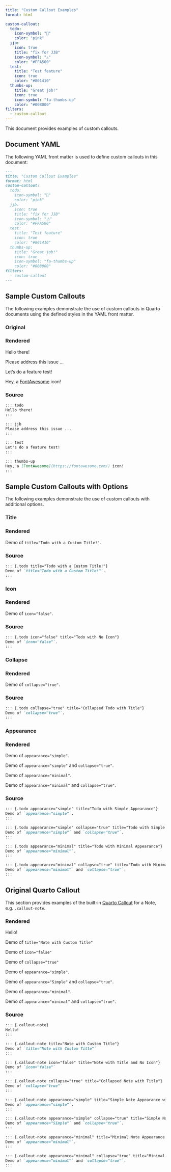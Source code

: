 ```yaml
---
title: "Custom Callout Examples"
format: html

custom-callout:    
  todo:
    icon-symbol: "📝"
    color: "pink"
  jjb:
    icon: true
    title: "fix for JJB"
    icon-symbol: "⚠️"
    color: "#FFA500"
  test:
    title: "Test feature"
    icon: true
    color: "#801410"
  thumbs-up:
    title: "Great job!"
    icon: true
    icon-symbol: "fa-thumbs-up"
    color: "#008000"
filters:
  - custom-callout
---
```


This document provides examples of custom callouts.

## Document YAML

The following YAML front matter is used to define custom callouts in this document:

````md
---
title: "Custom Callout Examples"
format: html
custom-callout:    
  todo:
    icon-symbol: "📝"
    color: "pink"
  jjb:
    icon: true
    title: "fix for JJB"
    icon-symbol: "⚠️"
    color: "#FFA500"
  test:
    title: "Test feature"
    icon: true
    color: "#801410"
  thumbs-up:
    title: "Great job!"
    icon: true
    icon-symbol: "fa-thumbs-up"
    color: "#008000"
filters:
  - custom-callout
---
````

## Sample Custom Callouts

The following examples demonstrate the use of custom callouts in Quarto documents using the defined styles in the YAML front matter.

### Original

:::{.panel-tabset}

### Rendered

::: todo
Hello there!
:::

::: jjb
Please address this issue ... 
:::

::: test
Let's do a feature test!
:::

::: thumbs-up
Hey, a [FontAwesome](https://fontawesome.com/) icon!
:::

### Source
````md
::: todo
Hello there!
:::

::: jjb
Please address this issue ... 
:::

::: test
Let's do a feature test!
:::

::: thumbs-up
Hey, a [FontAwesome](https://fontawesome.com/) icon!
:::
````
:::

## Sample Custom Callouts with Options

The following examples demonstrate the use of custom callouts with additional options.

### Title

:::{.panel-tabset}

### Rendered

::: {.todo title="Todo with a Custom Title!"}
Demo of `title="Todo with a Custom Title!"`.
:::

### Source

````md
::: {.todo title="Todo with a Custom Title!"}
Demo of `title="Todo with a Custom Title!"`.
:::
````
:::


### Icon

:::{.panel-tabset}

### Rendered

::: {.todo icon="false" title="Todo with No Icon"}
Demo of `icon="false"`.
:::

### Source

````md
::: {.todo icon="false" title="Todo with No Icon"}
Demo of `icon="false"`.
:::
````
:::

### Collapse


:::{.panel-tabset}

### Rendered
::: {.todo collapse="true" title="Collapsed Todo with Title"}
Demo of `collapse="true"`.
:::

### Source

````md
::: {.todo collapse="true" title="Collapsed Todo with Title"}
Demo of `collapse="true"`.
:::
````

:::

### Appearance

:::{.panel-tabset}

### Rendered
::: {.todo appearance="simple" title="Todo with Simple Appearance"}
Demo of `appearance="simple"`.
:::

::: {.todo appearance="simple" collapse="true" title="Todo with Simple Appearance and Collapse"}
Demo of `appearance="simple"` and `collapse="true"`.
:::

::: {.todo appearance="minimal" title="Todo with Minimal Appearance"}
Demo of `appearance="minimal"`.
:::

::: {.todo appearance="minimal" collapse="true" title="Todo with Minimal Appearance and Collapse"}
Demo of `appearance="minimal"` and `collapse="true"`.
:::

### Source

````md
::: {.todo appearance="simple" title="Todo with Simple Appearance"}
Demo of `appearance="simple"`.
:::

::: {.todo appearance="simple" collapse="true" title="Todo with Simple Appearance and Collapse"}
Demo of `appearance="simple"` and `collapse="true"`.
:::

::: {.todo appearance="minimal" title="Todo with Minimal Appearance"}
Demo of `appearance="minimal"`.
:::

::: {.todo appearance="minimal" collapse="true" title="Todo with Minimal Appearance and Collapse"}
Demo of `appearance="minimal"` and `collapse="true"`.
:::

````
:::


## Original Quarto Callout

This section provides examples of the built-in [Quarto Callout](https://quarto.org/docs/authoring/callouts.html) for a Note, e.g. `.callout-note`. 


:::{.panel-tabset}

### Rendered
::: {.callout-note}
Hello!
:::

::: {.callout-note title="Note with Custom Title"}
Demo of `title="Note with Custom Title"`
:::

::: {.callout-note icon="false" title="Note with Title and No Icon"}
Demo of `icon="false"`
:::

::: {.callout-note collapse="true" title="Collapsed Note with Title"}
Demo of `collapse="true"`
:::

::: {.callout-note appearance="simple" title="Simple Note Appearance with Title"}
Demo of `appearance="simple"`.
:::

::: {.callout-note appearance="simple" collapse="true" title="Simple Note Appearance with Title and Collapse"}
Demo of `appearance="Simple"` and `collapse="true"`.
:::

::: {.callout-note appearance="minimal" title="Minimal Note Appearance with Title"}
Demo of `appearance="minimal"`.
:::

::: {.callout-note appearance="minimal" collapse="true" title="Minimal Note Appearance with Title and Collapse"}
Demo of `appearance="minimal"` and `collapse="true"`.
:::

### Source

````md
::: {.callout-note}
Hello!
:::

::: {.callout-note title="Note with Custom Title"}
Demo of `title="Note with Custom Title"`
:::

::: {.callout-note icon="false" title="Note with Title and No Icon"}
Demo of `icon="false"`
:::

::: {.callout-note collapse="true" title="Collapsed Note with Title"}
Demo of `collapse="true"`
:::

::: {.callout-note appearance="simple" title="Simple Note Appearance with Title"}
Demo of `appearance="simple"`.
:::

::: {.callout-note appearance="simple" collapse="true" title="Simple Note Appearance with Title and Collapse"}
Demo of `appearance="Simple"` and `collapse="true"`.
:::

::: {.callout-note appearance="minimal" title="Minimal Note Appearance with Title"}
Demo of `appearance="minimal"`.
:::

::: {.callout-note appearance="minimal" collapse="true" title="Minimal Note Appearance with Title and Collapse"}
Demo of `appearance="minimal"` and `collapse="true"`.
:::

````
:::
